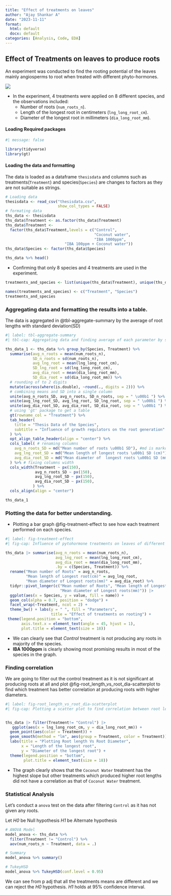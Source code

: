 ---
title: "Effect of treatments on leaves"
author: "Ajay Shankar A"
date: "2023-11-11"
format: 
  html: default
  docx: default
categories: [Analysis, Code, EDA] 
---

## Effect of Treatments on leaves to produce roots

An experiment was conducted to find the rooting potential of the leaves mainly angiosperms to root when treated with different phyto-hormones.

![](bar_plot_1.png)

-   In the experiment, 4 treatments were applied on 8 different species, and the observations included:
    -   Number of roots (`num_roots_n`).
    -   Length of the longest root in centimeters (`lng_long_root_cm`).
    -   Diameter of the longest root in millimeters (`dia_long_root_mm`).

#### Loading Required packages

```{r Loading libraries}
#| message: false

library(tidyverse)
library(gt)

```

#### Loading the data and formatting

The data is loaded as a dataframe `thesisdata` and columns such as treatments(`Treatment`) and species(`Species`) are changes to factors as they are not suitable as strings.

```{r Loading data}
# Loading data
thesisdata <- read_csv("thesisdata.csv",
                       show_col_types = FALSE)
# formating data
ths_data <- thesisdata
ths_data$Treatment <- as.factor(ths_data$Treatment)
ths_data$Treatment <- 
  factor(ths_data$Treatment,levels = c("Control",
                                       "Coconut water", 
                                       "IBA 1000ppm",
                          "IBA 100ppm + Coconut water"))
ths_data$Species <- factor(ths_data$Species)

ths_data %>% head()
```

-   Confirming that only 8 species and 4 treatments are used in the experiment.

```{r unique treatments and species}

treatments_and_species <- list(unique(ths_data$Treatment), unique(ths_data$Species))

names(treatments_and_species) <- c("Treatment", "Species")
treatments_and_species
```

### Aggregating data and formatting the results into a table.

The data is aggregated in @tbl-aggregate-summary by the average of root lengths with standard deviation(SD)

```{r Summary_Table, warning=FALSE, message=FALSE}
#| label: tbl-aggregate-summary
#| tbl-cap: Aggregating data and finding average of each parameter by species and treatment

ths_data_1 <- ths_data %>% group_by(Species, Treatment) %>% 
  summarise(avg_n_roots = mean(num_roots_n),
            SD_n_roots = sd(num_roots_n),
            avg_lng_root = mean(lng_long_root_cm),
            SD_lng_root = sd(lng_long_root_cm),
            avg_dia_root = mean(dia_long_root_mm),
            SD_dia_root = sd(dia_long_root_mm)) %>%
  # rounding of to 2 digits  
  mutate(across(where(is.double), ~round(., digits = 2))) %>%
  # combining means and SD into a single column
  unite(avg_n_roots_SD, avg_n_roots, SD_n_roots, sep = " \u00b1 ") %>%
  unite(avg_lng_root_SD, avg_lng_root, SD_lng_root, sep = " \u00b1 ") %>% 
  unite(avg_dia_root_SD, avg_dia_root, SD_dia_root, sep = " \u00b1 ") %>%
  # using 'gt' package to get a table  
  gt(rowname_col = "Treatment") %>% 
  tab_header(
    title = "Thesis Data of the Species",
    subtitle = "Influence of growth regulators on the root generation"
  ) %>% 
  opt_align_table_header(align = "center") %>% 
  cols_label( # renaming columns
    avg_n_roots_SD = md("Mean number of roots \u00b1 SD"), #md is markdown language
    avg_lng_root_SD = md("Mean length of longest roots \u00b1 SD (cm)"),
    avg_dia_root_SD = md("Mean diameter of  longest roots \u00b1 SD (mm)")
  ) %>% # fixing columns width
  cols_width(Treatment ~ px(150),
             avg_n_roots_SD ~ px(150),
             avg_lng_root_SD ~ px(150),
             avg_dia_root_SD ~ px(150),
            ) %>% 
  cols_align(align = "center")

ths_data_1
```

### Plotting the data for better understanding.

-   Plotting a bar graph @fig-treatment-effect to see how each treatment performed on each species.

```{r bar-graph, fig.width=8, fig.height=5, dpi=180}
#| label: fig-treatment-effect
#| fig-cap: Influence of pytohormone treatments on leaves of different species

ths_data |> summarise(avg_n_roots = mean(num_roots_n),
                      avg_lng_root = mean(lng_long_root_cm),
                      avg_dia_root = mean(dia_long_root_mm),
                      .by = c(Species, Treatment)) %>%
  rename("Mean number of Roots" = avg_n_roots,
         "Mean length of Longest root(cm)" = avg_lng_root,
         "Mean diameter of Longest roots(mm)" = avg_dia_root) %>% 
  tidyr::pivot_longer(c("Mean number of Roots", "Mean length of Longest root(cm)",
                        "Mean diameter of Longest roots(mm)")) |> 
  ggplot(aes(x = Species, y = value, fill = name)) + 
  geom_col(alpha = 0.7, position = "dodge") + 
  facet_wrap(~Treatment, ncol = 2) + 
  theme_bw() + labs(y = " ", fill = "Parameters",
                    title = "Effect of treatments on rooting") +
 theme(legend.position = "bottom",
       axis.text.x = element_text(angle = 45, hjust = 1),
       plot.title = element_text(size = 18))

```

-   We can clearly see that *Control* treatment is not producing any roots in majority of the species.
-   **IBA 1000ppm** is clearly showing most promising results in most of the species in the graph.

### Finding correlation

We are going to filter out the control treatment as it is not significant at producing roots at all and plot @fig-root_length_vs_root_dia-scatterplot to find which treatment has better correlation at producing roots with higher diameters.

```{r co-relation_plot, fig.width=10, fig.height=6, dpi = 150}
#| label: fig-root_length_vs_root_dia-scatterplot
#| fig-cap: Plotting a scatter plot to find correlation between root lengths and diameters


ths_data |> filter(Treatment!= "Control") |> 
   ggplot(aes(x = lng_long_root_cm, y = dia_long_root_mm)) + 
  geom_point(aes(color = Treatment)) + 
  geom_smooth(method = "lm", aes(group = Treatment, color = Treatment)) +
  labs(title = "Plotting Root length Vs Root Diameter",
       x = "Length of the longest root", 
       y = "Diameter of the longest root") +
  theme(legend.position = "bottom",
        plot.title = element_text(size = 18))
```

-   The graph clearly shows that the `Coconut Water` treatment has the highest slope but other treatments which produced higher root lengths did not have a correlation as that of `Coconut Water` treatment.

### Statistical Analysis

Let's conduct a `anova` test on the data after filtering `Control` as it has not given any roots.

Let *H0* be Null hypothesis *H1* be Alternate hypothesis

```{r anova}
# ANOVA Model
model_anova <- ths_data %>%
  filter(Treatment != "Control") %>%
  aov(num_roots_n ~ Treatment, data = .)

# Summary
model_anova %>% summary()

# TukeyHSD
model_anova %>% TukeyHSD(conf.level = 0.95)
```

We can see from p adj that all the treatments means are different and we can reject the *H0* hypothesis. *H1* holds at 95% confidence interval.
